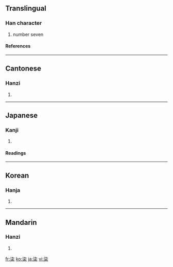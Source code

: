 {{see|漆}}

==Translingual==
===Han character===
{{Han char|rn=75|rad=木|as=05|sn=9|four=3490<sub>4</sub>|canj=水心木 (EPD), X水心木 (XEPD)}}
# number seven
====References====
{{Han ref|kx=0519.030|dkj=14620|dj=0907.020|hdz=21188.060|uh=67D2|ud=26578|bh=AC6D|bd=44141}}

----
==Cantonese==
===Hanzi===
{{yue-hanzi|jyut=|y=chat1}}
# {{defn|Cantonese}}

----
==Japanese==
===Kanji===
{{ja-kanji|grade=|rs=木05}}
# {{defn|Japanese}} 
====Readings====
{{ja-readings|on=[[しつ]] (shitsu), [[しち]] (shichi)|kun=[[うるし]] (urushi)}}

----
==Korean==
===Hanja===
{{ko-hanja|hangeul=칠|eumhun=|rv=chil|mr=ch'il|y=chil}}
# {{defn|Korean}}

----
==Mandarin==
===Hanzi===
{{cmn-hanzi|pin=[[jiǎ]] ([[jia3]]), [[qī]] ([[qi1]]), [[yā]] ([[ya1]])|wg=chia<sup>3</sup>, ch'i<sup>1</sup>, ya<sup>1</sup>}}
# {{defn|Mandarin}}

[[fr:柒]]
[[ko:柒]]
[[ja:柒]]
[[vi:柒]]